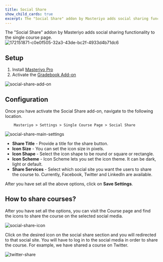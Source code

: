 ```yaml
---
title: Social Share
show_child_cards: true
excerpt: The "Social Share" addon by Masteriyo adds social sharing functionality to the single course page.
---
```


The "Social Share" addon by Masteriyo adds social sharing functionality to the single course page.
![172151871-c0e0f505-32a3-43de-bc2f-4933d4b71dc6](https://github.com/Masteriyo/masteriyo-docs/assets/2367137/8db7b7fd-e381-42a0-9df7-d16bebe46d90)
## Setup

1. Install [Masteriyo Pro](https://docs.masteriyo.com/getting-started/installation#installing-masteriyo-lms-pro-version)
2. Activate the [Gradebook Add-on](https://docs.masteriyo.com/getting-started/activate-masteriyo-addons)

![social-share-add-on](https://github.com/Masteriyo/masteriyo-docs/assets/75772539/591dcf56-c746-465e-9793-f383113bf5f7)


## Configuration

Once you have activate the Social Share add-on, navigate to the following location.

        Masteriyo > Settings > Single Course Page > Social Share

![social-share-main-settings](https://github.com/Masteriyo/masteriyo-docs/assets/75772539/750404b1-0d2c-440c-9958-7764ac607ab9)

- **Share Title** - Provide a title for the share button.
- **Icon Size** - You can set the icon size in pixels.
- **Icon Shape** - Select the icon shape to be round or square or rectangle.
- **Icon Scheme** - Icon Scheme lets you set the icon theme. It can be dark, light or default.
- **Share Services** - Select which social site you want the users to share the course to. Currently, Facebook, Twitter and LinkedIn are available.

After you have set all the above options, click on **Save Settings**.

## How to share courses?

After you have set all the options, you can visit the Course page and find the icons to share the course on the selected social media.

![social-share-icon](https://github.com/Masteriyo/masteriyo-docs/assets/75772539/7172c291-807f-41d3-88bd-6b59e18dc0bf)

Click on the desired icon on the social share section and you will redirected to that social site. You will have to log in to the social media in order to share the course. For example, we have shared a course on Twitter. 

![twitter-share](https://github.com/Masteriyo/masteriyo-docs/assets/75772539/12bd5f20-e3d7-495e-b0eb-600fff261f62)
